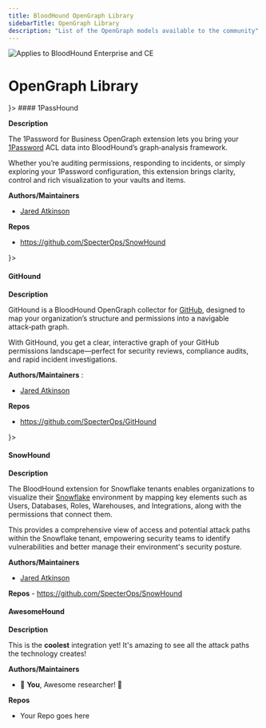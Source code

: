 ```yaml
---
title: BloodHound OpenGraph Library
sidebarTitle: OpenGraph Library
description: "List of the OpenGraph models available to the community"
---
```



<img noZoom src="/assets/enterprise-AND-community-edition-pill-tag.svg" alt="Applies to BloodHound Enterprise and CE"/>


# OpenGraph Library

<AccordionGroup>
<Accordion title="1Password" icon={<SO_Icon />}>
#### 1PassHound

**Description**

The 1Password for Business OpenGraph extension lets you bring your [1Password](https://1password.com/) ACL data into BloodHound’s graph‑analysis framework. 

Whether you’re auditing permissions, responding to incidents, or simply exploring your 1Password configuration, this extension brings clarity, control and rich visualization to your vaults and items.

**Authors/Maintainers** 

- [Jared Atkinson](https://x.com/jaredcatkinson)

**Repos**

- https://github.com/SpecterOps/SnowHound

</Accordion>
<Accordion title="GitHub" icon={<SO_Icon />}>

#### GitHound
**Description**

GitHound is a BloodHound OpenGraph collector for [GitHub](https://github.com), designed to map your organization’s structure and permissions into a navigable attack‑path graph. 

With GitHound, you get a clear, interactive graph of your GitHub permissions landscape—perfect for security reviews, compliance audits, and rapid incident investigations.

**Authors/Maintainers** : 
- [Jared Atkinson](https://x.com/jaredcatkinson)

**Repos**
- https://github.com/SpecterOps/GitHound

</Accordion>
<Accordion title="Snowflake" icon={<SO_Icon />}>

#### SnowHound

**Description** 

The BloodHound extension for Snowflake tenants enables organizations to visualize their [Snowflake](https://www.snowflake.com/) environment by mapping key elements such as Users, Databases, Roles, Warehouses, and Integrations, along with the permissions that connect them. 

This provides a comprehensive view of access and potential attack paths within the Snowflake tenant, empowering security teams to identify vulnerabilities and better manage their environment's security posture.

**Authors/Maintainers**
- [Jared Atkinson](https://x.com/jaredcatkinson)

**Repos**
    - https://github.com/SpecterOps/SnowHound
</Accordion>
<Accordion title="Mystery" icon="people-group">

#### AwesomeHound

**Description**

This is the **coolest** integration yet! It's amazing to see all the attack paths the technology creates!

**Authors/Maintainers**
- 🫵 **You**, Awesome researcher! 🫵

**Repos**
- Your Repo goes here

</Accordion>
</AccordionGroup>
